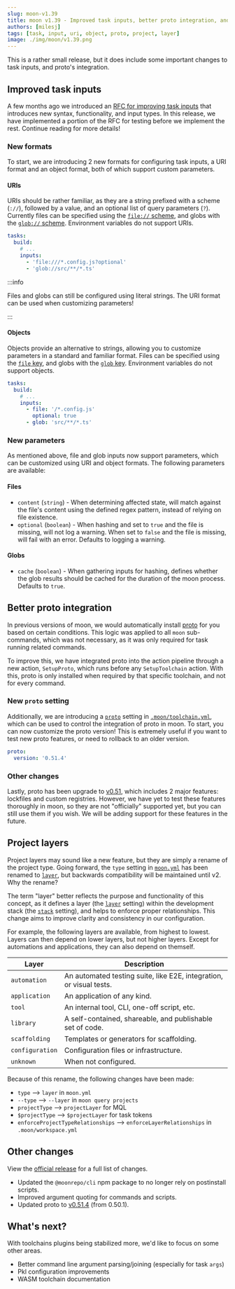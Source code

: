 ```yaml
---
slug: moon-v1.39
title: moon v1.39 - Improved task inputs, better proto integration, and project layers
authors: [milesj]
tags: [task, input, uri, object, proto, project, layer]
image: ./img/moon/v1.39.png
---
```


This is a rather small release, but it does include some important changes to task inputs, and
proto's integration.

<!--truncate-->

## Improved task inputs

A few months ago we introduced an
[RFC for improving task inputs](https://github.com/moonrepo/moon/issues/1985) that introduces new
syntax, functionality, and input types. In this release, we have implemented a portion of the RFC
for testing before we implement the rest. Continue reading for more details!

### New formats

To start, we are introducing 2 new formats for configuring task inputs, a URI format and an object
format, both of which support custom parameters.

#### URIs

URIs should be rather familiar, as they are a string prefixed with a scheme (`://`), followed by a
value, and an optional list of query parameters (`?`). Currently files can be specified using the
[`file://` scheme](/docs/config/project#file-paths), and globs with the
[`glob://` scheme](/docs/config/project#glob-patterns). Environment variables do not support URIs.

```yml title="moon.yml"
tasks:
  build:
    # ...
    inputs:
      - 'file:///*.config.js?optional'
      - 'glob://src/**/*.ts'
```

:::info

Files and globs can still be configured using literal strings. The URI format can be used when
customizing parameters!

:::

#### Objects

Objects provide an alternative to strings, allowing you to customize parameters in a standard and
familiar format. Files can be specified using the [`file` key](/docs/config/project#file-paths), and
globs with the [`glob` key](/docs/config/project#glob-patterns). Environment variables do not
support objects.

```yml title="moon.yml"
tasks:
  build:
    # ...
    inputs:
      - file: '/*.config.js'
        optional: true
      - glob: 'src/**/*.ts'
```

### New parameters

As mentioned above, file and glob inputs now support parameters, which can be customized using URI
and object formats. The following parameters are available:

#### Files

- `content` (`string`) - When determining affected state, will match against the file's content
  using the defined regex pattern, instead of relying on file existence.
- `optional` (`boolean`) - When hashing and set to `true` and the file is missing, will not log a
  warning. When set to `false` and the file is missing, will fail with an error. Defaults to logging
  a warning.

#### Globs

- `cache` (`boolean`) - When gathering inputs for hashing, defines whether the glob results should
  be cached for the duration of the moon process. Defaults to `true`.

## Better proto integration

In previous versions of moon, we would automatically install [proto](/proto) for you based on
certain conditions. This logic was applied to all `moon` sub-commands, which was not necessary, as
it was only required for task running related commands.

To improve this, we have integrated proto into the action pipeline through a new action,
`SetupProto`, which runs before any `SetupToolchain` action. With this, proto is only installed when
required by that specific toolchain, and not for every command.

### New `proto` setting

Additionally, we are introducing a [`proto`](/docs/config/toolchain#proto) setting in
[`.moon/toolchain.yml`](/docs/config/toolchain), which can be used to control the integration of
proto in moon. To start, you can now customize the proto version! This is extremely useful if you
want to test new proto features, or need to rollback to an older version.

```yml title=".moon/toolchain.yml"
proto:
  version: '0.51.4'
```

### Other changes

Lastly, proto has been upgrade to [v0.51](https://github.com/moonrepo/proto/releases/tag/v0.51.0),
which includes 2 major features: lockfiles and custom registries. However, we have yet to test these
features thoroughly in moon, so they are not "officially" supported yet, but you can still use them
if you wish. We will be adding support for these features in the future.

## Project layers

Project layers may sound like a new feature, but they are simply a rename of the project type. Going
forward, the `type` setting in [`moon.yml`](/docs/config/project) has been renamed to
[`layer`](/docs/config/project#layer), but backwards compatibility will be maintained until v2. Why
the rename?

The term "layer" better reflects the purpose and functionality of this concept, as it defines a
layer (the [`layer`](/docs/config/project#layer) setting) within the development stack (the
[`stack`](/docs/config/project#stack) setting), and helps to enforce proper relationships. This
change aims to improve clarity and consistency in our configuration.

For example, the following layers are available, from highest to lowest. Layers can then depend on
lower layers, but not higher layers. Except for automations and applications, they can also depend
on themself.

| Layer           | Description                                                         |
| --------------- | ------------------------------------------------------------------- |
| `automation`    | An automated testing suite, like E2E, integration, or visual tests. |
| `application`   | An application of any kind.                                         |
| `tool`          | An internal tool, CLI, one-off script, etc.                         |
| `library`       | A self-contained, shareable, and publishable set of code.           |
| `scaffolding`   | Templates or generators for scaffolding.                            |
| `configuration` | Configuration files or infrastructure.                              |
| `unknown`       | When not configured.                                                |

Because of this rename, the following changes have been made:

- `type` --> `layer` in `moon.yml`
- `--type` --> `--layer` in `moon query projects`
- `projectType` --> `projectLayer` for MQL
- `$projectType` --> `$projectLayer` for task tokens
- `enforceProjectTypeRelationships` --> `enforceLayerRelationships` in `.moon/workspace.yml`

## Other changes

View the [official release](https://github.com/moonrepo/moon/releases/tag/v1.39.0) for a full list
of changes.

- Updated the `@moonrepo/cli` npm package to no longer rely on postinstall scripts.
- Improved argument quoting for commands and scripts.
- Updated proto to [v0.51.4](https://github.com/moonrepo/proto/releases/tag/v0.51.0) (from 0.50.1).

## What's next?

With toolchains plugins being stabilized more, we'd like to focus on some other areas.

- Better command line argument parsing/joining (especially for task `args`)
- Pkl configuration improvements
- WASM toolchain documentation
